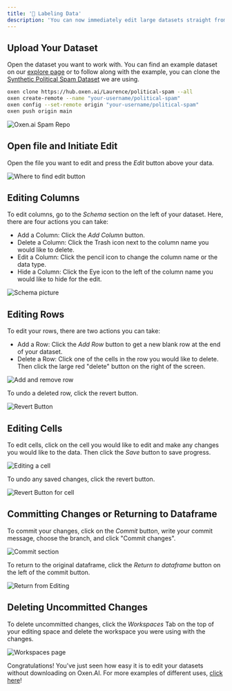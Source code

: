 ```yaml
---
title: '📝 Labeling Data'
description: 'You can now immediately edit large datasets straight from Oxen.AI''s website without downloading the dataset.'
---
```


## Upload Your Dataset

Open the dataset you want to work with. You can find an example dataset on our [explore page](https://www.oxen.ai/explore) or to follow along with the example, you can clone the [Synthetic Political Spam Dataset](https://www.oxen.ai/Laurence/political-spam) we are using.

```bash
oxen clone https://hub.oxen.ai/Laurence/political-spam --all
oxen create-remote --name "your-username/political-spam"
oxen config --set-remote origin "your-username/political-spam"
oxen push origin main
```

<img
  className="block"
  src="/images/spam_dataset.png"
  alt="Oxen.ai Spam Repo"
/>

## Open file and Initiate Edit

Open the file you want to edit and press the *Edit* button above your data.


<img
  className="block"
  src="/images/edit_button.png"
  alt="Where to find edit button"
/>

## Editing Columns

To edit columns, go to the *Schema* section on the left of your dataset. Here, there are four actions you can take:

* Add a Column: Click the *Add Column* button.
* Delete a Column: Click the Trash icon next to the column name you would like to delete.
* Edit a Column: Click the pencil icon to change the column name or the data type.
* Hide a Column: Click the Eye icon to the left of the column name you would like to hide for the edit.

<img
  className="block"
  src="/images/columns_edit.png"
  alt="Schema picture"
/>

## Editing Rows

To edit your rows, there are two actions you can take:

* Add a Row: Click the *Add Row* button to get a new blank row at the end of your dataset.
* Delete a Row: Click one of the cells in the row you would like to delete. Then click the large red "delete" button on the right of the screen.

<img
  className="block"
  src="/images/add_row.png"
  alt="Add and remove row"
/>

To undo a deleted row, click the revert button.

<img
  className="block"
  src="/images/revert_button.png"
  alt="Revert Button"
/>

## Editing Cells

To edit cells, click on the cell you would like to edit and make any changes you would like to the data. Then click the *Save* button to save progress.

<img
  className="block"
  src="/images/edit_cell.png"
  alt="Editing a cell"
/>

To undo any saved changes, click the revert button.

<img
  className="block"
  src="/images/revert_cell_changes.png"
  alt="Revert Button for cell"
/>

## Committing Changes or Returning to Dataframe

To commit your changes, click on the *Commit* button, write your commit message, choose the branch, and click "Commit changes".

<img
  className="block"
  src="/images/commit_ed.png"
  alt="Commit section"
/>

To return to the original dataframe, click the *Return to dataframe* button on the left of the commit button.

<img
  className="block"
  src="/images/return_from_edf.png"
  alt="Return from Editing"
/>

## Deleting Uncommitted Changes

To delete uncommitted changes, click the *Workspaces* Tab on the top of your editing space and delete the workspace you were using with the changes.

<img
  className="block"
  src="/images/workspaces.png"
  alt="Workspaces page"
/>

Congratulations! You've just seen how easy it is to edit your datasets without downloading on Oxen.AI. For more examples of different uses, [click here](/use-cases/sentiment-analysis.mdx)!